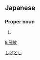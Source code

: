 ==Japanese==
{{ja-kanjitab|茂|敏}}

===Proper noun===
{{ja-pos|proper|しげとし}}

# {{given name|male|lang=ja}}

[[Category:Japanese male given names|しげとし]]

[[li:茂敏]]